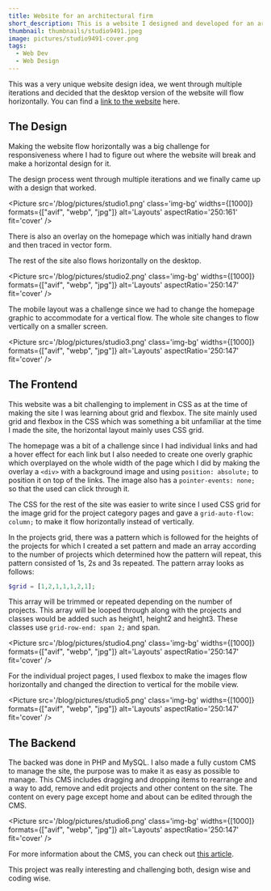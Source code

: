 ```yaml
---
title: Website for an architectural firm
short_description: This is a website I designed and developed for an architectural firm.
thumbnail: thumbnails/studio9491.jpeg
image: pictures/studio9491-cover.png
tags:
  - Web Dev
  - Web Design
---
```




This was a very unique website design idea, we went through multiple iterations and decided that the desktop version of the website will flow horizontally. You can find a [link to the website](https://studio9491.com/) here.

## The Design

Making the website flow horizontally was a big challenge for responsiveness where I had to figure out where the website will break and make a horizontal design for it.

The design process went through multiple iterations and we finally came up with a design that worked.

<Picture
	src='/blog/pictures/studio1.png'
	class='img-bg'
	widths={[1000]}
	formats={["avif", "webp", "jpg"]}
	alt='Layouts'
	aspectRatio='250:161'
	fit='cover'
/>

There is also an overlay on the homepage which was initially hand drawn and then traced in vector form.

The rest of the site also flows horizontally on the desktop.

<Picture
	src='/blog/pictures/studio2.png'
	class='img-bg'
	widths={[1000]}
	formats={["avif", "webp", "jpg"]}
	alt='Layouts'
	aspectRatio='250:147'
	fit='cover'
/>

The mobile layout was a challenge since we had to change the homepage graphic to accommodate for a vertical flow. The whole site changes to flow vertically on a smaller screen.

<Picture
	src='/blog/pictures/studio3.png'
	class='img-bg'
	widths={[1000]}
	formats={["avif", "webp", "jpg"]}
	alt='Layouts'
	aspectRatio='250:147'
	fit='cover'
/>

## The Frontend

This website was a bit challenging to implement in CSS as at the time of making the site I was learning about grid and flexbox. The site mainly used grid and flexbox in the CSS which was something a bit unfamiliar at the time I made the site, the horizontal layout mainly uses CSS grid.

The homepage was a bit of a challenge since I had individual links and had a hover effect for each link but I also needed to create one overly graphic which overplayed on the whole width of the page which I did by making the overlay a `<div>` with a background image and using `position: absolute;` to position it on top of the links. The image also has a `pointer-events: none;` so that the used can click through it.

The CSS for the rest of the site was easier to write since I used CSS grid for the image grid for the project category pages and gave a `grid-auto-flow: column;` to make it flow horizontally instead of vertically.

In the projects grid, there was a pattern which is followed for the heights of the projects for which I created a set pattern and made an array according to the number of projects which determined how the pattern will repeat, this pattern consisted of 1s, 2s and 3s repeated. The pattern array looks as follows:

```php
$grid = [1,2,1,1,1,2,1];
```

This array will be trimmed or repeated depending on the number of projects. This array will be looped through along with the projects and classes would be added such as height1, height2 and height3. These classes use `grid-row-end: span 2;` and span.

<Picture
	src='/blog/pictures/studio4.png'
	class='img-bg'
	widths={[1000]}
	formats={["avif", "webp", "jpg"]}
	alt='Layouts'
	aspectRatio='250:147'
	fit='cover'
/>

For the individual project pages, I used flexbox to make the images flow horizontally and changed the direction to vertical for the mobile view.

<Picture
	src='/blog/pictures/studio5.png'
	class='img-bg'
	widths={[1000]}
	formats={["avif", "webp", "jpg"]}
	alt='Layouts'
	aspectRatio='250:147'
	fit='cover'
/>

## The Backend

The backed was done in PHP and MySQL. I also made a fully custom CMS to manage the site, the purpose was to make it as easy as possible to manage. This CMS includes dragging and dropping items to rearrange and a way to add, remove and edit projects and other content on the site. The content on every page except home and about can be edited through the CMS.

<Picture
	src='/blog/pictures/studio6.png'
	class='img-bg'
	widths={[1000]}
	formats={["avif", "webp", "jpg"]}
	alt='Layouts'
	aspectRatio='250:147'
	fit='cover'
/>

For more information about the CMS, you can check out [this article](/blog/how-i-built-a-custom-cms).

This project was really interesting and challenging both, design wise and coding wise.
